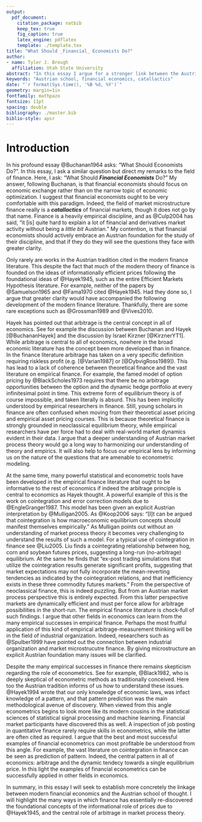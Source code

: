 ```yaml
---
output: 
  pdf_document:
    citation_package: natbib
    keep_tex: true
    fig_caption: true
    latex_engine: pdflatex
    template: ./template.tex
title: "What Should _Financial_ Economists Do?"
author:
- name: Tyler J. Brough
  affiliation: Utah State University
abstract: "In this essay I argue for a stronger link between the Austrian School and financial economics."
keywords: "Austrian school, financial economics, catallactics"
date: "`r format(Sys.time(), '%B %d, %Y')`"
geometry: margin=1in
fontfamily: mathpazo
fontsize: 11pt
spacing: double
bibliography: ./master.bib
biblio-style: apsr
---
```



# Introduction

In his profound essay @Buchanan1964 asks: "What Should Economists Do?". In this essay, I ask a similar question but
direct my remarks to the field of finance. Here, I ask: "What Should ___Financial Economists___ Do?" My answer, 
following Buchanan, is that financial economists should focus on economic exchange rather than on the narrow topic of
economic optimization. I suggest that financial economists ought to be very comfortable with this paradigm. Indeed, the field of
market microstructure finance really is a ___catallactics___ of financial markets, though it does not go by that name.
Finance is a heavily empirical discipline, and as @Culp2004 has said, "it [is] quite hard to explain a lot of financial
and derivatives market activity without being a _little bit_ Austrian." My contention, is that financial economists
should actively embrace an Austrian foundation for the study of their discipline, and that if they do they will see the
questions they face with greater clarity.

Only rarely are works in the Austrian tradition cited in the modern finance literature. This despite the fact that much
of the modern theory of finance is founded on the ideas of informationally efficient prices following the foundational
ideas of @Hayek1945, such as the entire Efficient Markets Hypothesis literature. For example, neither of the papers by @Samuelson1965 and @Fama1970 cited @Hayek1945. Had they done so, I argue that greater clarity would have accompanied the following development of the modern finance literature. Thankfully, there are some rare exceptions such as @Grossman1989 and @Vives2010.  

Hayek has pointed out that arbitrage is the central concept in all of economics. See for example the discussion between
Buchanan and Hayek [@BuchananHayek] and the discussion by Israel Kirzner [@KirznerYT1]. While arbitrage is central to all of economics, nowhere in the broad economic literature has the concept been more developed than in finance. In the finance literature arbitrage has taken on a very specific definition requiring riskless profit (e.g. [@Varian1987] or [@DybvigRoss1989]). This has lead to a lack of coherence between theoretical finance and the vast literature on empirical finance. For example, the famed model of option pricing by @BlackScholes1973 requires that there be no arbitrage opportunities between the option and the dynamic hedge portfolio at every infinitesimal point in time. This extreme form of equilibrium theory is of course impossible, and taken literally is absurd. This has been implicitly understood by empirical researchers in finance. Still, young scholars in finance are often confused when moving from their theoretical asset pricing and empirical asset pricing courses. This is because theoretical finance is strongly grounded in neoclassical equilibrium theory, while empirical researchers have per force had to deal with real-world market dynamics evident in their data. I argue that a deeper understanding of Austrian market process theory would go a long way to harmonizing our understanding of theory and empirics. It will also help to focus our empirical lens by informing us on the nature of the questions that are amenable to econometric modeling.  

At the same time, many powerful statistical and econometric tools have been developed in the empirical finance
literature that ought to be informative to the rest of economics if indeed the arbitrage principle is central to
economics as Hayek thought. A powerful example of this is the work on cointegration and error correction models due to
@EngleGranger1987. This model has been given an explicit Austrian interpretation by @Mulligan2005. As @Koop2006 says:
"[I]t can be argued that cointegration is how macroeconomic equilibrium concepts should manifest themselves
empirically." As Mulligan points out without an understanding of market process theory it becomes very challenging to
understand the results of such a model. For a typical use of cointegration in finance see @Liu2005. Liu finds a
cointegrating relationship between hog, corn and soybean futures prices, suggesting a long-run (no-arbitrage)
equilibrium. At the same he finds that "ex-post trading simulations that utilize the cointegration results generate
significant profits, suggesting that market expectations may not fully incorporate the mean-reverting tendencies as
indicated by the cointegration relations, and that inefficiency exists in these three commodity futures markets." From
the perspective of neoclassical finance, this is indeed puzzling. But from an Austrian market process perspective this
is entirely expected. From this latter perspective markets are dynamically efficient and must per force allow for
arbitrage possibilities in the short-run. The empirical finance literature is chock-full of such findings. I argue that
other fields in economics can learn from the many empirical successes in empirical finance. Perhaps the most fruitful
application of this kind of empirical arbitrage-measurement thinking will be in the field of industrial organization. Indeed,
researchers such as @Spulber1999 have pointed out the connection between industrial organization and market
microstrucutre finance. By giving microstructure an explicit Austrian foundation many issues will be clarified.  

Despite the many empirical successes in finance there remains skepticism regarding the role of econometrics. See for
example, @Black1982, who is deeply skeptical of econometric methods as traditionally conceived. Here too the Austrian tradition informs of us how to understand these issues. @Hayek1994 wrote that our only knowledge of economic laws, was infact knowledge of a pattern, and that pattern prediction was the main methodological avenue of discovery. When viewed from this angle econometrics begins to look more like its modern cousins in the statistical sciences of statistical signal processing and machine learning. Financial market participants have discovered this as well. A inspection of job posting in quantitative finance rarely require skills in econometrics, while the latter are often cited as required. I argue that the best and most successful examples of financial econometrics can most profitable be understood from this angle. For example, the vast literature on cointegration in finance can be seen as prediction of pattern. Indeed, the central pattern in all of economics: arbitrage and the dynamic tendecy towards a single equilibrium price. In this light the examples of financial econometrics can be successfully applied in other fields in economics. 

In summary, in this essay I will seek to establish more concretely the linkage between modern financial economics and the Austrian school of thought. I will highlight the many ways in which finance has essentially re-discovered the foundational concepts of the informational role of prices due to @Hayek1945, and the central role of arbitrage in market process theory. 




